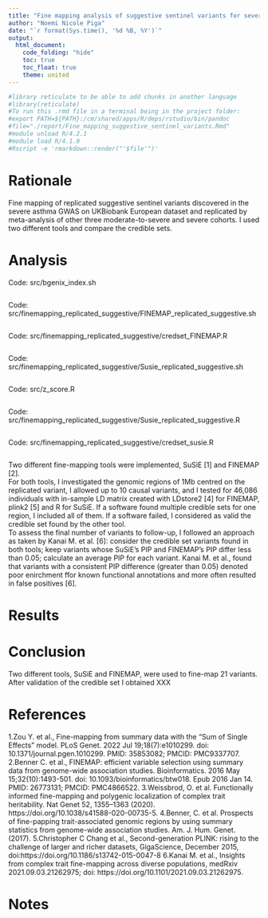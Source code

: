 ---
title: "Fine mapping analysis of suggestive sentinel variants for severe asthma study"
author: "Noemi Nicole Piga"
date: "`r format(Sys.time(), '%d %B, %Y')`"
output:
  html_document:
    code_folding: "hide"
    toc: true
    toc_float: true
    theme: united
---

```{r, setup, hide = TRUE}
#library reticulate to be able to add chunks in another language
#library(reticulate)
#To run this .rmd file in a terminal being in the project folder:
#export PATH=${PATH}:/cm/shared/apps/R/deps/rstudio/bin/pandoc
#file="./report/Fine_mapping_suggestive_sentinel_variants.Rmd"
#module unload R/4.2.1
#module load R/4.1.0
#Rscript -e 'rmarkdown::render("'$file'")'
```


# Rationale
Fine mapping of replicated suggestive sentinel variants discovered in the severe asthma GWAS on UKBiobank European dataset and replicated by meta-analysis of other three moderate-to-severe and severe cohorts. I used two different tools and compare the credible sets.

# Analysis
Code: src/bgenix_index.sh
```{r, code = readLines('/home/n/nnp5/PhD/PhD_project/Fine_mapping_severe_asthma/src/bgenix_index.sh'), eval=FALSE}
```
Code: src/finemapping_replicated_suggestive/FINEMAP_replicated_suggestive.sh
```{r, code = readLines('/home/n/nnp5/PhD/PhD_project/Fine_mapping_severe_asthma/src/finemapping_replicated_suggestive/FINEMAP_replicated_suggestive.sh'), eval=FALSE}
```
Code: src/finemapping_replicated_suggestive/credset_FINEMAP.R
```{r, code = readLines('/home/n/nnp5/PhD/PhD_project/Fine_mapping_severe_asthma/src/finemapping_replicated_suggestive/credset_FINEMAP.R'), eval=FALSE}
```
Code: src/finemapping_replicated_suggestive/Susie_replicated_suggestive.sh
```{r, code = readLines('/home/n/nnp5/PhD/PhD_project/Fine_mapping_severe_asthma/src/finemapping_replicated_suggestive/Susie_replicated_suggestive.sh'), eval=FALSE}
```
Code: src/z_score.R
```{r, code = readLines('/home/n/nnp5/PhD/PhD_project/Fine_mapping_severe_asthma/src/z_score.R'), eval=FALSE}
```
Code: src/finemapping_replicated_suggestive/Susie_replicated_suggestive.R
```{r, code = readLines('/home/n/nnp5/PhD/PhD_project/Fine_mapping_severe_asthma/src/finemapping_replicated_suggestive/Susie_replicated_suggestive.R'), eval=FALSE}
```
Code: src/finemapping_replicated_suggestive/credset_susie.R
```{r, code = readLines('/home/n/nnp5/PhD/PhD_project/Fine_mapping_severe_asthma/src/finemapping_replicated_suggestive/credset_susie.R'), eval=FALSE}
```

Two different fine-mapping tools were implemented, SuSiE [1] and FINEMAP [2].
<br>
For both tools, I investigated the genomic regions of 1Mb centred on the replicated variant, I allowed up to 10 causal variants, and I tested for 46,086 individuals with in-sample LD matrix created with LDstore2 [4] for FINEMAP, plink2 [5] and R for SuSiE. If a software found multiple credible sets for one region, I included all of them. If a software failed, I considered as valid the credible set found by the other tool. 
<br>
To assess the final number of variants to follow-up, I followed an approach as taken by Kanai M. et al. [6]: consider the credible set variants found in both tools; keep variants whose SuSiE's PIP and FINEMAP's PIP differ less than 0.05; calculate an average PIP for each variant. Kanai M. et al., found that variants with a consistent PIP difference (greater than 0.05) denoted poor enirchment ffor known functional annotations and more often resulted in false positives [6].

# Results


# Conclusion
Two different tools, SuSiE and FINEMAP, were used to fine-map 21 variants. After validation of the credible set I obtained XXX

# References
1.Zou Y. et al., Fine-mapping from summary data with the "Sum of Single Effects" model. PLoS Genet. 2022 Jul 19;18(7):e1010299. doi: 10.1371/journal.pgen.1010299. PMID: 35853082; PMCID: PMC9337707.
2.Benner C. et al., FINEMAP: efficient variable selection using summary data from genome-wide association studies. Bioinformatics. 2016 May 15;32(10):1493-501. doi: 10.1093/bioinformatics/btw018. Epub 2016 Jan 14. PMID: 26773131; PMCID: PMC4866522.
3.Weissbrod, O. et al. Functionally informed fine-mapping and polygenic localization of complex trait heritability. Nat Genet 52, 1355–1363 (2020). https://doi.org/10.1038/s41588-020-00735-5.
4.Benner, C. et al. Prospects of fine-papping trait-associated genomic regions by using summary statistics from genome-wide association studies. Am. J. Hum. Genet. (2017).
5.Christopher C Chang et al., Second-generation PLINK: rising to the challenge of larger and richer datasets, GigaScience, December 2015, doi:https://doi.org/10.1186/s13742-015-0047-8
6.Kanai M. et al., Insights from complex trait fine-mapping across diverse populations, medRxiv 2021.09.03.21262975; doi: https://doi.org/10.1101/2021.09.03.21262975.

# Notes

